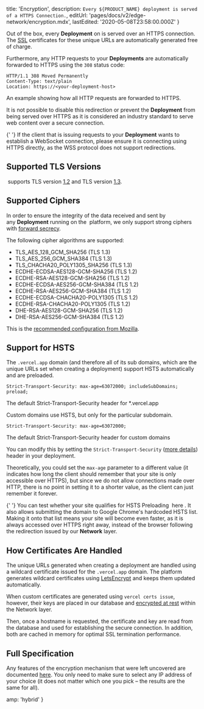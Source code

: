 
  title: 'Encryption',
  description: `Every ${PRODUCT_NAME} deployment is served of a HTTPS Connection.`,
  editUrl: 'pages/docs/v2/edge-network/encryption.mdx',
  lastEdited: '2020-05-08T23:58:00.000Z'
}

Out of the box, every **Deployment** on <ProductName /> is served over an HTTPS connection. The [SSL](https://en.wikipedia.org/wiki/Transport_Layer_Security) certificates for these unique URLs are automatically generated free of charge.

Furthermore, any HTTP requests to your **Deployments** are automatically forwarded to HTTPS using the `308` status code:

```
HTTP/1.1 308 Moved Permanently
Content-Type: text/plain
Location: https://<your-deployment-host>
```

<Caption>
  An example showing how all <InlineCode>HTTP</InlineCode> requests are
  forwarded to <InlineCode>HTTPS</InlineCode>.
</Caption>

It is not possible to disable this redirection or prevent the **Deployment** from being served over HTTPS as it is considered an industry standard to serve web content over a secure connection.

<Note>
  {' '}
  If the client that is issuing requests to your <b>Deployment</b> wants to establish
  a WebSocket connection, please ensure it is connecting using HTTPS directly, as
  the WSS protocol does not support redirections.
</Note>

## Supported TLS Versions

​<ProductName /> supports TLS version [1.2](https://en.wikipedia.org/wiki/Transport_Layer_Security#TLS_1.2) and TLS version [1.3](https://en.wikipedia.org/wiki/Transport_Layer_Security#TLS_1.3).

## Supported Ciphers

In order to ensure the integrity of the data received and sent by any **Deployment** running on the **<ProductName />** platform, we only support strong ciphers with [forward secrecy](https://en.wikipedia.org/wiki/Forward_secrecy).

The following cipher algorithms are supported:

- TLS_AES_128_GCM_SHA256 (TLS 1.3)
- TLS_AES_256_GCM_SHA384 (TLS 1.3)
- TLS_CHACHA20_POLY1305_SHA256 (TLS 1.3)
- ECDHE-ECDSA-AES128-GCM-SHA256 (TLS 1.2)
- ECDHE-RSA-AES128-GCM-SHA256 (TLS 1.2)
- ECDHE-ECDSA-AES256-GCM-SHA384 (TLS 1.2)
- ECDHE-RSA-AES256-GCM-SHA384 (TLS 1.2)
- ECDHE-ECDSA-CHACHA20-POLY1305 (TLS 1.2)
- ECDHE-RSA-CHACHA20-POLY1305 (TLS 1.2)
- DHE-RSA-AES128-GCM-SHA256 (TLS 1.2)
- DHE-RSA-AES256-GCM-SHA384 (TLS 1.2)

This is the [recommended configuration from Mozilla](https://wiki.mozilla.org/Security/Server_Side_TLS#Intermediate_compatibility_.28recommended.29).

## Support for HSTS

The `.vercel.app` domain (and therefore all of its sub domains, which are the unique URLs set when creating a deployment) support HSTS automatically and are preloaded.

```
Strict-Transport-Security: max-age=63072000; includeSubDomains; preload;
```

<Caption>
  The default <InlineCode>Strict-Transport-Security</InlineCode> header for
  *.vercel.app
</Caption>

Custom domains use HSTS, but only for the particular subdomain.

```
Strict-Transport-Security: max-age=63072000;
```

<Caption>
  The default <InlineCode>Strict-Transport-Security</InlineCode> header for
  custom domains
</Caption>

You can modify this by setting the `Strict-Transport-Security` ([more details](https://developer.mozilla.org/en-US/docs/Web/HTTP/Headers/Strict-Transport-Security)) header in your deployment.

Theoretically, you could set the `max-age` parameter to a different value (it indicates how long the client should remember that your site is only accessible over HTTPS), but since we do not allow connections made over HTTP, there is no point in setting it to a shorter value, as the client can just remember it forever.

<Note>
  {' '}
  You can test whether your site qualifies for HSTS Preloading <Link href="https://hstspreload.org/">
    here
  </Link>. It also allows submitting the domain to Google Chrome's hardcoded HSTS
  list. Making it onto that list means your site will become even faster, as it is
  always accessed over HTTPS right away, instead of the browser following the redirection
  issued by our <b>Network</b> layer.
</Note>

## How Certificates Are Handled

The unique URLs generated when creating a deployment are handled using a wildcard certificate issued for the `.vercel.app` domain. The **<ProductName />** platform generates wildcard certificates using [LetsEncrypt](https://letsencrypt.org/) and keeps them updated automatically.

When custom certificates are generated using `vercel certs issue`, however, their keys are placed in our database and [encrypted at rest](https://en.wikipedia.org/wiki/Data_at_rest#Encryption) within the Network layer.

Then, once a hostname is requested, the certificate and key are read from the database and used for establishing the secure connection. In addition, both are cached in memory for optimal SSL termination performance.

## Full Specification

Any features of the encryption mechanism that were left uncovered are documented [here](https://www.ssllabs.com/ssltest/analyze.html?d=zeit.co). You only need to make sure to select any IP address of your choice (it does not matter which one you pick – the results are the same for all).


  amp: 'hybrid'
}
